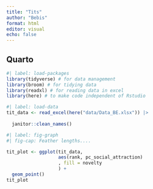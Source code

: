 ```yaml
---
title: "Tits"
author: "Bebis"
format: html
editor: visual
echo: false
---
```


## Quarto

```r
#| label: load-packages
library(tidyverse) # for data management
library(broom) # for tidying data
library(readxl) # for reading data in excel
library(here) # to make code independent of Rstudio


```

```r
#| label: load-data
tit_data <- read_excel(here("data/Data_BE.xlsx")) |> 
  
  janitor::clean_names()


```

```r
#| label: fig-graph
#| fig-cap: Feather lengths....

tit_plot <- ggplot(tit_data, 
                   aes(rank, pc_social_attraction)
                   , fill = novelty
                   ) +
  geom_point()
tit_plot


```
